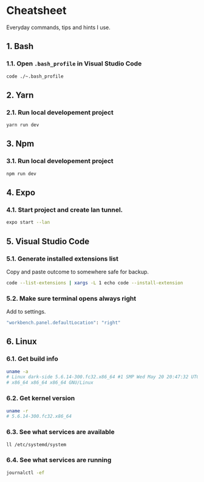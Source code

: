 # Cheatsheet

Everyday commands, tips and hints I use.

<div style={{ margin: '30px 0 50px 0'}}>

## 1. Bash

### 1.1. Open `.bash_profile` in Visual Studio Code

```bash
code ./~.bash_profile
```

</div>


<div style={{ margin: '0 0 50px 0'}}>

## 2. Yarn

### 2.1. Run local developement project

```bash
yarn run dev
```

</div>

<div style={{ margin: '0 0 50px 0'}}>

## 3. Npm

### 3.1. Run local developement project

```bash
npm run dev
```

</div>

<div style={{ margin: '0 0 50px 0'}}>

## 4. Expo

### 4.1. Start project and create lan tunnel.

```bash
expo start --lan
```

</div>

<div style={{ margin: '0 0 50px 0'}}>

## 5. Visual Studio Code

### 5.1. Generate installed extensions list

Copy and paste outcome to somewhere safe for backup.

```bash
code --list-extensions | xargs -L 1 echo code --install-extension
```

### 5.2. Make sure terminal opens always right

Add to settings.

```bash
"workbench.panel.defaultLocation": "right"
```

</div>

<div style={{ margin: '0 0 50px 0'}}>

## 6. Linux

### 6.1. Get build info

```bash
uname -a
# Linux dark-side 5.6.14-300.fc32.x86_64 #1 SMP Wed May 20 20:47:32 UTC 2020 
# x86_64 x86_64 x86_64 GNU/Linux
```

### 6.2. Get kernel version

```bash
uname -r
# 5.6.14-300.fc32.x86_64
```

### 6.3. See what services are available

```bash
ll /etc/systemd/system
```

### 6.4. See what services are running

```bash
journalctl -ef
```

</div>